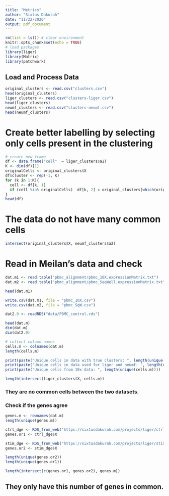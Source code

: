 ```yaml
---
title: "Metrics"
author: "Sixtus Dakurah"
date: "11/22/2020"
output: pdf_document
---
```



```r
rm(list = ls()) # clear environment
knitr::opts_chunk$set(echo = TRUE)
# load packages
library(liger)
library(Matrix)
library(patchwork)
```


## Load and Process Data

```r
original_clusters <- read.csv("clusters.csv")
head(original_clusters)
liger_clusters <- read.csv("clusters-liger.csv")
head(liger_clusters)
neumf_clusters <- read.csv("clusters-neumf.csv")
head(neumf_clusters)
```


# Create better labelling by selecting only cells present in the clustering

```r
# create new frame
df <- data.frame("cell"  = liger_clusters$a2)
K <- dim(df)[1]
originalCells <- original_clusters$X
df$cluster <- rep(-1, K)
for (k in 1:K){
  cell <- df[k, 1]
  if (cell %in% originalCells)  df[k, 2] = original_clusters[which(original_clusters$X==cell), 2]
}
head(df)
```

# The data do not have many common cells

```r
intersect(original_clusters$X, neumf_clusters$a2)
```

# Read in Meilan's data and check

```r
dat.m1 <- read.table("pbmc_alignment/pbmc_10X.expressionMatrix.txt")
dat.m2 <- read.table("pbmc_alignment/pbmc_SeqWell.expressionMatrix.txt")
```

```r
head(dat.m1)
```


```r
write.csv(dat.m1, file = "pbmc_10X.csv")
write.csv(dat.m2, file = "pbmc_SqW.csv")
```


```r
dat2.0 <- readRDS("data/PBMC_control.rds")
```

```r
head(dat.m)
dim(dat.m)
dim(dat2.0)
```


```r
# collect column names
cells.m <- colnames(dat.m)
length(cells.m)
```

```r
print(paste("Unique cells in data with true clusters: ", length(unique(original_clusters$X))))
print(paste("Unique cells in data used for liger and neumf: ", length(unique(liger_clusters$a2))))
print(paste("Unique cells from 10x data: ", length(unique(cells.m))))
```

```r
length(intersect(liger_clusters$X, cells.m))
```

### They are no common cells between the two datasets.


### Check if the genes agree

```r
genes.m <- rownames(dat.m)
length(unique(genes.m))
```


```r
ctrl_dge <- RDS_from_web("https://sixtusdakurah.com/projects/liger/ctrl_dge.rds") # original PBMC data
genes.or1 <- ctrl_dge$X

stim_dge <- RDS_from_web("https://sixtusdakurah.com/projects/liger/stim_dge.rds") # original PBMC data
genes.or2 <- stim_dge$X

length(unique(genes.or2)) 
length(unique(genes.or1))
```

```r
length(intersect(c(genes.or1, genes.or2), genes.m))
```

## They only have this number of genes in common.





